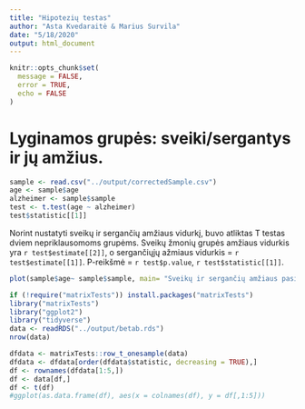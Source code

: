 ```yaml
---
title: "Hipotezių testas"
author: "Asta Kvedaraitė & Marius Survila"
date: "5/18/2020"
output: html_document
---
```


```r
knitr::opts_chunk$set(
  message = FALSE,
  error = TRUE,
  echo = FALSE 
)
```

# Lyginamos grupės: sveiki/sergantys ir jų amžius.
```r
sample <- read.csv("../output/correctedSample.csv")
age <- sample$age
alzheimer <- sample$sample
test <- t.test(age ~ alzheimer)
test$statistic[[1]]
```
Norint nustatyti sveikų ir sergančių amžiaus vidurkį, buvo atliktas T testas dviem nepriklausomoms grupėms.
Sveikų žmonių grupės amžiaus vidurkis yra `r test$estimate[[2]]`, o sergančiųjų ažmiaus vidurkis = `r test$estimate[[1]]`.
P-reikšmė = `r test$p.value`, `r test$statistic[[1]]`.

```r
plot(sample$age~ sample$sample, main= "Sveikų ir sergančių amžiaus pasiskirstymas", xlab = NA, ylab ="Age")

```


```r
if (!require("matrixTests")) install.packages("matrixTests")
library("matrixTests")
library("ggplot2")
library("tidyverse")
data <- readRDS("../output/betab.rds")
nrow(data)

dfdata <- matrixTests::row_t_onesample(data)
dfdata <- dfdata[order(dfdata$statistic, decreasing = TRUE),]
df <- rownames(dfdata[1:5,])
df <- data[df,]
df <- t(df)
#ggplot(as.data.frame(df), aes(x = colnames(df), y = df[,1:5]))


```

